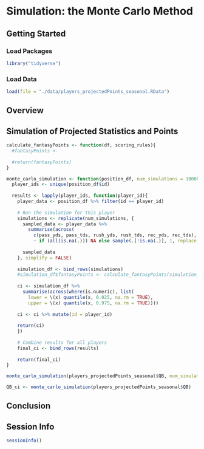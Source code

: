 # Simulation: the Monte Carlo Method {#sec-simulation}

## Getting Started {#sec-simulationGettingStarted}

### Load Packages {#sec-simulationLoadPackages}

```r
library("tidyverse")
```


### Load Data {#sec-simulationLoadData}

```r
load(file = "./data/players_projectedPoints_seasonal.RData")
```

## Overview {#sec-simulationOverview}

## Simulation of Projected Statistics and Points {#sec-simulationProjectedPoints}

```r
calculate_fantasyPoints <- function(df, scoring_rules){
  #fantasyPoints <-
  
  #return(fantasyPoints)
}

monte_carlo_simulation <- function(position_df, num_simulations = 10000){
  player_ids <- unique(position_df$id)
  
  results <- lapply(player_ids, function(player_id){
    player_data <- position_df %>% filter(id == player_id)
    
    # Run the simulation for this player
    simulations <- replicate(num_simulations, {
      sampled_data <- player_data %>%
        summarise(across(
          c(pass_yds, pass_tds, rush_yds, rush_tds, rec_yds, rec_tds), 
          ~ if (all(is.na(.))) NA else sample(.[!is.na(.)], 1, replace = TRUE)))
      
      sampled_data
    }, simplify = FALSE)
    
    simulation_df <- bind_rows(simulations)
    #simulation_df$fantasyPoints <- calculate_fantasyPoints(simulation_df)
    
    ci <- simulation_df %>%
      summarise(across(where(is.numeric), list(
        lower = \(x) quantile(x, 0.025, na.rm = TRUE),
        upper = \(x) quantile(x, 0.975, na.rm = TRUE))))
    
    ci <- ci %>% mutate(id = player_id)
    
    return(ci)
    })
    
    # Combine results for all players
    final_ci <- bind_rows(results)
    
    return(final_ci)
}

monte_carlo_simulation(players_projectedPoints_seasonal$QB, num_simulations = 10)

QB_ci <- monte_carlo_simulation(players_projectedPoints_seasonal$QB)
```

## Conclusion {#sec-simulationConclusion}

::: {.content-visible when-format="html"}

## Session Info {#sec-simulationSessionInfo}

```r
sessionInfo()
```

:::
